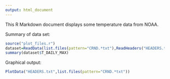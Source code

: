 ```yaml
---
output: html_document
---
```


This R Markdown document displays some temperature data from NOAA.

Summary of data set:

```r
source("plot_files.r")
dataset=ReadData(list.files(pattern="CRND.*txt"),ReadHeaders("HEADERS.txt"))
summary(dataset$T_DAILY_MAX)
```

Graphical output:

```r
PlotData("HEADERS.txt",list.files(pattern="CRND.*txt"))
```

